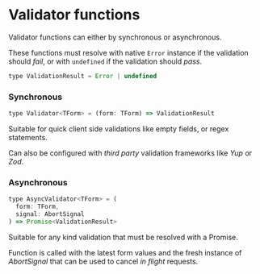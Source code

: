 # Validator functions

Validator functions can either by synchronous or asynchronous.

These functions must resolve with native `Error` instance if the validation should _fail_, or with `undefined`
if the validation should _pass_.

```js
type ValidationResult = Error | undefined
```

### Synchronous

```js
type Validator<TForm> = (form: TForm) => ValidationResult
```

Suitable for quick client side validations like empty fields, or regex statements.

Can also be configured with _third party_ validation frameworks like _Yup_ or _Zod_.

### Asynchronous

```js
type AsyncValidator<TForm> = (
  form: TForm,
  signal: AbortSignal
) => Promise<ValidationResult>
```

Suitable for any kind validation that must be resolved with a Promise.

Function is called with the latest form values and the fresh instance of _AbortSignal_ that
can be used to cancel _in flight_ requests.

